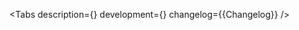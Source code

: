 

<Meta of={Stories} />

<ComponentHeader
    name='FilterTag'
    design='https://www.figma.com/file/cdNnkh2QdxuvYLrBm4cubM/Web-%3A%3A-Core-Default-Components?type=design&node-id=92927%3A114998&mode=design&t=Itgzojk9BOtPqYkS-1'
    children='Используется чтобы вывести параметры фильтрации и отобразить примененное значение.'
/>

<Tabs
    description={<Description />}
    development={<Development />}
    changelog={<Markdown>{Changelog}</Markdown>}
/>
